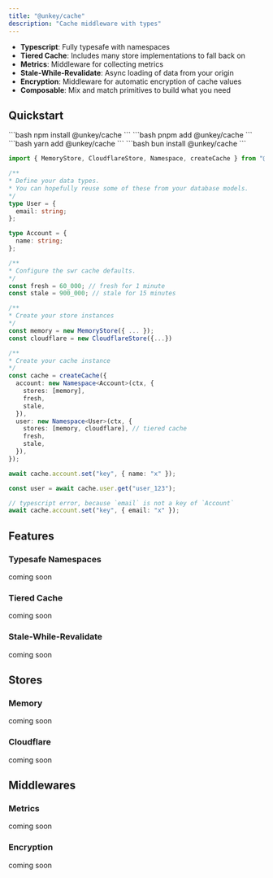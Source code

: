 ```yaml
---
title: "@unkey/cache"
description: "Cache middleware with types"
---
```



<Card icon="github" title="github.com/unkeyed/unkey/tree/main/packages/cache" href="https://github.com/unkeyed/unkey/tree/main/packages/cache"/>

- **Typescript**: Fully typesafe with namespaces
- **Tiered Cache**: Includes many store implementations to fall back on
- **Metrics**: Middleware for collecting metrics
- **Stale-While-Revalidate**: Async loading of data from your origin
- **Encryption**: Middleware for automatic encryption of cache values
- **Composable**: Mix and match primitives to build what you need

## Quickstart

<Tabs>
  <Tab title="npm">
  ```bash
   npm install @unkey/cache
   ```
  </Tab>
  <Tab title="pnpm">
  ```bash
   pnpm add @unkey/cache
   ```
  </Tab>
  <Tab title="yarn">
  ```bash
   yarn add @unkey/cache
   ```
  </Tab>
  <Tab title="bun">
    ```bash
    bun install @unkey/cache
    ```
  </Tab>
</Tabs>


```ts
import { MemoryStore, CloudflareStore, Namespace, createCache } from "@unkey/cache";

/**
* Define your data types.
* You can hopefully reuse some of these from your database models.
*/
type User = {
  email: string;
};

type Account = {
  name: string;
};

/**
* Configure the swr cache defaults.
*/
const fresh = 60_000; // fresh for 1 minute
const stale = 900_000; // stale for 15 minutes

/**
* Create your store instances
*/
const memory = new MemoryStore({ ... });
const cloudflare = new CloudflareStore({...})

/**
* Create your cache instance
*/
const cache = createCache({
  account: new Namespace<Account>(ctx, {
    stores: [memory],
    fresh,
    stale,
  }),
  user: new Namespace<User>(ctx, {
    stores: [memory, cloudflare], // tiered cache
    fresh,
    stale,
  }),
});

await cache.account.set("key", { name: "x" });

const user = await cache.user.get("user_123");

// typescript error, because `email` is not a key of `Account`
await cache.account.set("key", { email: "x" });
```

## Features

### Typesafe Namespaces
<Warning>coming soon</Warning>

### Tiered Cache
<Warning>coming soon</Warning>

### Stale-While-Revalidate
<Warning>coming soon</Warning>




## Stores

### Memory

<Warning>coming soon</Warning>

### Cloudflare
<Warning>coming soon</Warning>

## Middlewares

### Metrics
<Warning>coming soon</Warning>
### Encryption
<Warning>coming soon</Warning>
